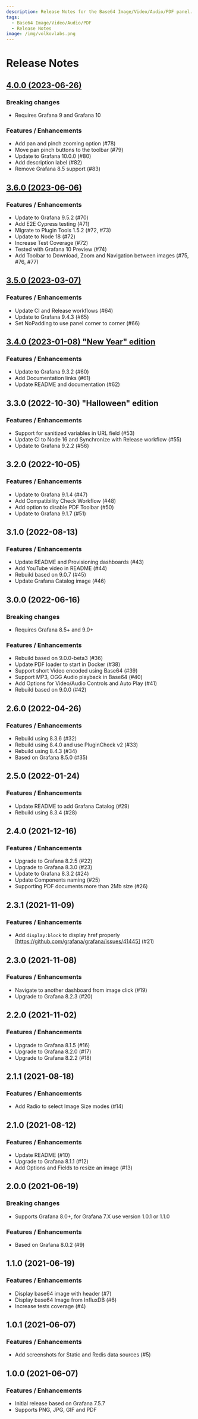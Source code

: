 ```yaml
---
description: Release Notes for the Base64 Image/Video/Audio/PDF panel.
tags:
  - Base64 Image/Video/Audio/PDF
  - Release Notes
image: /img/volkovlabs.png
---
```


# Release Notes

## [4.0.0 (2023-06-26)](/blog/image-panel-4.0.0-20230709/)

### Breaking changes

- Requires Grafana 9 and Grafana 10

### Features / Enhancements

- Add pan and pinch zooming option (#78)
- Move pan pinch buttons to the toolbar (#79)
- Update to Grafana 10.0.0 (#80)
- Add description label (#82)
- Remove Grafana 8.5 support (#83)

## [3.6.0 (2023-06-06)](/blog/image-panel-3.6.0-20230606)

### Features / Enhancements

- Update to Grafana 9.5.2 (#70)
- Add E2E Cypress testing (#71)
- Migrate to Plugin Tools 1.5.2 (#72, #73)
- Update to Node 18 (#72)
- Increase Test Coverage (#72)
- Tested with Grafana 10 Preview (#74)
- Add Toolbar to Download, Zoom and Navigation between images (#75, #76, #77)

## [3.5.0 (2023-03-07)](/blog/image-panel-3.5.0-20230307)

### Features / Enhancements

- Update CI and Release workflows (#64)
- Update to Grafana 9.4.3 (#65)
- Set NoPadding to use panel corner to corner (#66)

## [3.4.0 (2023-01-08) "New Year" edition](/blog/image-panel-3.4.0-20230108/)

### Features / Enhancements

- Update to Grafana 9.3.2 (#60)
- Add Documentation links (#61)
- Update README and documentation (#62)

## 3.3.0 (2022-10-30) "Halloween" edition

### Features / Enhancements

- Support for sanitized variables in URL field (#53)
- Update CI to Node 16 and Synchronize with Release workflow (#55)
- Update to Grafana 9.2.2 (#56)

## 3.2.0 (2022-10-05)

### Features / Enhancements

- Update to Grafana 9.1.4 (#47)
- Add Compatibility Check Workflow (#48)
- Add option to disable PDF Toolbar (#50)
- Update to Grafana 9.1.7 (#51)

## 3.1.0 (2022-08-13)

### Features / Enhancements

- Update README and Provisioning dashboards (#43)
- Add YouTube video in README (#44)
- Rebuild based on 9.0.7 (#45)
- Update Grafana Catalog image (#46)

## 3.0.0 (2022-06-16)

### Breaking changes

- Requires Grafana 8.5+ and 9.0+

### Features / Enhancements

- Rebuild based on 9.0.0-beta3 (#36)
- Update PDF loader to start in Docker (#38)
- Support short Video encoded using Base64 (#39)
- Support MP3, OGG Audio playback in Base64 (#40)
- Add Options for Video/Audio Controls and Auto Play (#41)
- Rebuild based on 9.0.0 (#42)

## 2.6.0 (2022-04-26)

### Features / Enhancements

- Rebuild using 8.3.6 (#32)
- Rebuild using 8.4.0 and use PluginCheck v2 (#33)
- Rebuild using 8.4.3 (#34)
- Based on Grafana 8.5.0 (#35)

## 2.5.0 (2022-01-24)

### Features / Enhancements

- Update README to add Grafana Catalog (#29)
- Rebuild using 8.3.4 (#28)

## 2.4.0 (2021-12-16)

### Features / Enhancements

- Upgrade to Grafana 8.2.5 (#22)
- Upgrade to Grafana 8.3.0 (#23)
- Update to Grafana 8.3.2 (#24)
- Update Components naming (#25)
- Supporting PDF documents more than 2Mb size (#26)

## 2.3.1 (2021-11-09)

### Features / Enhancements

- Add `display:block` to display href properly [https://github.com/grafana/grafana/issues/41445] (#21)

## 2.3.0 (2021-11-08)

### Features / Enhancements

- Navigate to another dashboard from image click (#19)
- Upgrade to Grafana 8.2.3 (#20)

## 2.2.0 (2021-11-02)

### Features / Enhancements

- Upgrade to Grafana 8.1.5 (#16)
- Upgrade to Grafana 8.2.0 (#17)
- Upgrade to Grafana 8.2.2 (#18)

## 2.1.1 (2021-08-18)

### Features / Enhancements

- Add Radio to select Image Size modes (#14)

## 2.1.0 (2021-08-12)

### Features / Enhancements

- Update README (#10)
- Upgrade to Grafana 8.1.1 (#12)
- Add Options and Fields to resize an image (#13)

## 2.0.0 (2021-06-19)

### Breaking changes

- Supports Grafana 8.0+, for Grafana 7.X use version 1.0.1 or 1.1.0

### Features / Enhancements

- Based on Grafana 8.0.2 (#9)

## 1.1.0 (2021-06-19)

### Features / Enhancements

- Display base64 image with header (#7)
- Display base64 Image from InfluxDB (#6)
- Increase tests coverage (#4)

## 1.0.1 (2021-06-07)

### Features / Enhancements

- Add screenshots for Static and Redis data sources (#5)

## 1.0.0 (2021-06-07)

### Features / Enhancements

- Initial release based on Grafana 7.5.7
- Supports PNG, JPG, GIF and PDF

